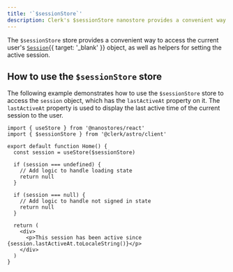 ```yaml
---
title: '`$sessionStore`'
description: Clerk's $sessionStore nanostore provides a convenient way to access the current user Session object, as well as helpers to set the active session.
---
```


The `$sessionStore` store provides a convenient way to access the current user's [`Session`](/docs/references/javascript/session){{ target: '_blank' }} object, as well as helpers for setting the active session.

## How to use the `$sessionStore` store

The following example demonstrates how to use the `$sessionStore` store to access the `session` object, which has the `lastActiveAt` property on it. The `lastActiveAt` property is used to display the last active time of the current session to the user.

```tsx {{ filename: 'session.tsx' }}
import { useStore } from '@nanostores/react'
import { $sessionStore } from '@clerk/astro/client'

export default function Home() {
  const session = useStore($sessionStore)

  if (session === undefined) {
    // Add logic to handle loading state
    return null
  }

  if (session === null) {
    // Add logic to handle not signed in state
    return null
  }

  return (
    <div>
      <p>This session has been active since {session.lastActiveAt.toLocaleString()}</p>
    </div>
  )
}
```
